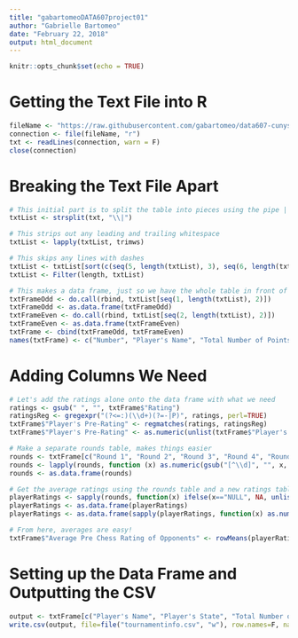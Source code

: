 ---
title: "gabartomeoDATA607project01"
author: "Gabrielle Bartomeo"
date: "February 22, 2018"
output: html_document
---

```{r setup, include=FALSE}
knitr::opts_chunk$set(echo = TRUE)
```

# Getting the Text File into R

```{r}
fileName <- "https://raw.githubusercontent.com/gabartomeo/data607-cunysps/master/Project01/tournamentinfo.txt"
connection <- file(fileName, "r")
txt <- readLines(connection, warn = F)
close(connection)
```

# Breaking the Text File Apart

```{r}
# This initial part is to split the table into pieces using the pipe | as a separator
txtList <- strsplit(txt, "\\|")

# This strips out any leading and trailing whitespace
txtList <- lapply(txtList, trimws)

# This skips any lines with dashes
txtList <- txtList[sort(c(seq(5, length(txtList), 3), seq(6, length(txtList), 3)))]
txtList <- Filter(length, txtList)

# This makes a data frame, just so we have the whole table in front of us
txtFrameOdd <- do.call(rbind, txtList[seq(1, length(txtList), 2)])
txtFrameOdd <- as.data.frame(txtFrameOdd)
txtFrameEven <- do.call(rbind, txtList[seq(2, length(txtList), 2)])
txtFrameEven <- as.data.frame(txtFrameEven)
txtFrame <- cbind(txtFrameOdd, txtFrameEven)
names(txtFrame) <- c("Number", "Player's Name", "Total Number of Points", "Round 1", "Round 2", "Round 3", "Round 4", "Round 5", "Round 6", "Round 7", "Player's State", "Rating", "N", "Round 1 Status", "Round 2 Status", "Round 3 Status", "Round 4 Status", "Round 5 Status", "Round 6 Status", "Round 7 Status")
```

# Adding Columns We Need
```{r}
# Let's add the ratings alone onto the data frame with what we need
ratings <- gsub(" ", "", txtFrame$"Rating")
ratingsReg <- gregexpr("(?<=:)(\\d+)(?=-|P)", ratings, perl=TRUE)
txtFrame$"Player's Pre-Rating" <- regmatches(ratings, ratingsReg)
txtFrame$"Player's Pre-Rating" <- as.numeric(unlist(txtFrame$"Player's Pre-Rating", use.names=F))

# Make a separate rounds table, makes things easier
rounds <- txtFrame[c("Round 1", "Round 2", "Round 3", "Round 4", "Round 5", "Round 6", "Round 7")]
rounds <- lapply(rounds, function (x) as.numeric(gsub("[^\\d]", "", x, perl=T)))
rounds <- as.data.frame(rounds)

# Get the average ratings using the rounds table and a new ratings table
playerRatings <- sapply(rounds, function(x) ifelse(x=="NULL", NA, unlist(txtFrame$"Player's Pre-Rating"[x])))
playerRatings <- as.data.frame(playerRatings)
playerRatings <- as.data.frame(sapply(playerRatings, function(x) as.numeric(as.character(x))))

# From here, averages are easy!
txtFrame$"Average Pre Chess Rating of Opponents" <- rowMeans(playerRatings, na.rm=T)
```

# Setting up the Data Frame and Outputting the CSV

```{r}
output <- txtFrame[c("Player's Name", "Player's State", "Total Number of Points", "Player's Pre-Rating", "Average Pre Chess Rating of Opponents")]
write.csv(output, file=file("tournamentinfo.csv", "w"), row.names=F, na="")
```
